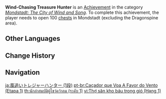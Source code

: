 {{Achievement Infobox
|title        = Wind-Chasing Treasure Hunter
|id           = 80037
|order id     = 0037
|category     = Mondstadt: The City of Wind and Song
|description  = Open 100 [[chests]] in [[Mondstadt]] (excluding the [[Dragonspine]] area).
|requirements = 
|primogems    = 5
|tracking     = Tracks the amount of chests found in Mondstadt.
|topic        = Chests
|set          = Wind-Chasing Treasure Hunter
|tier         = 1
|tiers_total  = 3
}}
'''Wind-Chasing Treasure Hunter''' is an [[Achievement]] in the category ''[[Mondstadt: The City of Wind and Song]]''. To complete this achievement, the player needs to open 100 [[chests]] in Mondstadt (excluding the Dragonspine area).
<!--
==Trivia==

==Video Guides==
{{EVT
|video1   = 
|caption1 = 
}}
-->
==Other Languages==
{{Transclude|Wind-Chasing Treasure Hunter|Other Languages}}

==Change History==
{{Change History|1.0}}
<!--
==References==
{{Reflist}}
-->
==Navigation==
{{Achievement Navbox}}

[[ja:風追いトレジャーハンター (1段)]]
[[pt-br:Caçador que Voa A Favor do Vento (Etapa 1)]]
[[th:นักล่าสมบัติผู้ไขว่คว้าลม (ระดับ 1)]]
[[vi:Thợ săn kho báu trong gió (Hạng 1)]]